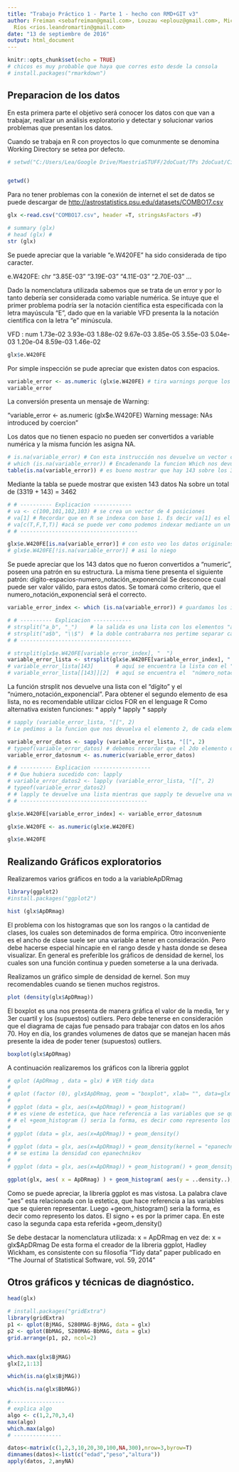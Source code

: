 ```yaml
---
title: "Trabajo Práctico 1 - Parte 1 - hecho con RMD+GIT v3"
author: Freiman <sebafreiman@gmail.com>, Louzau <eplouz@gmail.com>, Michalla <barbaramichalla@gmail.com>,
  Ríos <rios.leandromartin@gmail.com>
date: "13 de septiembre de 2016"
output: html_document
---
```


```r
knitr::opts_chunk$set(echo = TRUE)
# chicos es muy probable que haya que corres esto desde la consola
# install.packages("rmarkdown")

```

## Preparacion de los datos

En esta primera parte el objetivo será conocer los datos con que van a trabajar, realizar un análisis exploratorio y detectar y solucionar varios problemas que presentan los datos.


Cuando se trabaja en R con proyectos lo que comunmente se denomina Working Directory se setea por defecto.
```r
# setwd("C:/Users/Lea/Google Drive/MaestriaSTUFF/2doCuat/TPs 2doCuat/Ciencia/TP1Ciencia")


getwd()
```

Para no tener problemas con la conexión de internet el 
set de datos se puede descargar de <http://astrostatistics.psu.edu/datasets/COMBO17.csv>

```r
glx <-read.csv("COMBO17.csv", header =T, stringsAsFactors =F)

```

```r
# summary (glx)
# head (glx) # 
str (glx)
```

Se puede apreciar que la variable "e.W420FE" ha sido considerada de tipo caracter.

e.W420FE: chr  "3.85E-03" "3.19E-03" "4.11E-03" "2.70E-03" ...

Dado la nomenclatura utilizada sabemos que se trata de un error y por lo tanto debería ser considerada como variable numérica. 
Se intuye que el primer problema podría ser la notación científica esta especificada con la letra mayúscula "E", dado que en la variable VFD presenta la la notación científica con la letra "e" minúscula.

VFD     : num  1.73e-02 3.93e-03 1.88e-02 9.67e-03 3.85e-05 3.55e-03 5.04e-03 1.20e-04 8.59e-03 1.46e-02 


```r
glx$e.W420FE
```
Por simple inspección se pude apreciar que existen datos con espacios.

```r
variable_error <- as.numeric (glx$e.W420FE) # tira warnings porque los que no puede convertir, los pone con NA
variable_error
```
La conversión presenta un mensaje de Warning:

"variable_error <- as.numeric (glx$e.W420FE)
Warning message:
NAs introduced by coercion"

Los datos que no tienen espacio no pueden ser convertidos a variable numérica y la misma función les asigna NA.

```r
# is.na(variable_error) # Con esta instrucción nos devuelve un vector con valor TRUE para aquellos que son NA
# which (is.na(variable_error)) # Encadenando la funcion Which nos devuelve los valores de las posiciones que son NA
table(is.na(variable_error)) # es bueno mostrar que hay 143 sobre los 3319+143 que tiene NA
```
Mediante la tabla se puede mostrar que existen 143 datos Na sobre un total de (3319 + 143) = 3462


```r
# # ---------- Explicacion ------------
# va <- c(100,101,102,103) # se crea un vector de 4 posiciones
# va[1] # Recordar que en R se indexa con base 1. Es decir va[1] es el primer elemento del vector osea 100
# va[c(T,F,T,T)] #acá se puede ver como podemos indexar mediante un un 
# # -------------------------------------

glx$e.W420FE[is.na(variable_error)] # con esto veo los datos originales donde tengo un problema de espacio
# glx$e.W420FE[!is.na(variable_error)] # asi lo niego 
```

Se puede apreciar que los 143 datos que no fueron convertidos a "numeric", poseen una patrón en su estructura.
La misma tiene presenta el siguiente patrón:
dígito-espacios-numero_notación_exponencial
Se desconoce cual puede ser valor válido, para estos datos. Se tomará como criterio, que el numero_notación_exponencial será el correcto.


```r
variable_error_index <- which (is.na(variable_error)) # guardamos los índices donde se encuentran los 143 datos que no fueron convertidos a "numeric"

# # ---------- Explicacion ------------
# strsplit("a_b", "_")    # la salida es una lista con los elementos "a" y "b"
# strsplit("a$b", "\\$")  # la doble contrabarra nos pertime separar caracteres especiales
# # -----------------------------------

# strsplit(glx$e.W420FE[variable_error_index], "  ")
variable_error_lista <- strsplit(glx$e.W420FE[variable_error_index], "  ")
# variable_error_lista[143]       # aquí se encuentra la lista con el "dígito" y el  "número_notación_exponencial"
# variable_error_lista[[143]][2]  # aquí se encuentra el  "número_notación_exponencial" OJO es char
```

La función strsplit nos devuelve una lista con el "dígito" y el "número_notación_exponencial".
Para obtener el segundo elemento de esa lista, no es recomendable utilizar ciclos FOR en el lenguage R
Como alternativa existen funciones: 
* apply
* lapply
* sapply

```r
# sapply (variable_error_lista, "[[", 2) 
# Le pedimos a la funcion que nos devuelva el elemento 2, de cada elemento de la lista. Esto de cada elemento de la lista se hace  con: "[["

variable_error_datos <- sapply (variable_error_lista, "[[", 2)
# typeof(variable_error_datos) # debemos recordar que el 2do elemento de la lista es tipo char
variable_error_datosnum <- as.numeric(variable_error_datos)

# # ---------- Explicacion ------------------
# # Que hubiera sucedido con: lapply
# variable_error_datos2 <- lapply (variable_error_lista, "[[", 2)
# typeof(variable_error_datos2)
# # lapply te devuelve una lista mientras que sapply te devuelve una vector (sapply de simplify)
# # ----------------------------------------

glx$e.W420FE[variable_error_index] <- variable_error_datosnum

glx$e.W420FE <- as.numeric(glx$e.W420FE)

glx$e.W420FE

```


## Realizando Gráficos exploratorios
Realizaremos varios gráficos en todo a la variableApDRmag

```r
library(ggplot2)
#install.packages("ggplot2")

hist (glx$ApDRmag)

```
El problema con los histogramas que son los rangos o la cantidad de clases, los cuales son deteminados de forma empírica. Otro inconveniente es el ancho de clase suele ser una variable a tener en consideración. Pero debe hacerse especial hincapie en el rango desde y hasta donde se desea visualizar. 
En general es preferible los gráficos de densidad de kernel, los cuales son una función continua y pueden someterse a la una derivada.

Realizamos un gráfico simple de densidad de kernel. Son muy recomendables cuando se tienen muchos registros.
```r
plot (density(glx$ApDRmag))
```

El boxplot es una nos presenta de manera gráfica el valor de la media, 1er y 3er cuartil y los (supuestos) outliers.
Pero debe tenerse en consideración que el diagrama de cajas fue pensado para trabajar con datos en los años 70.
Hoy en día, los grandes volumenes de datos que se manejan hacen más presente la idea de poder tener (supuestos) outliers.

```r
boxplot(glx$ApDRmag)
```

A continuación realizaremos los gráficos con la libreria ggplot

```r
# qplot (ApDRmag , data = glx) # VER tidy data
# 
# qplot (factor (0), glx$ApDRmag, geom = "boxplot", xlab= "", data=glx ) # factor(0) es para forzarle el valor de x = 0
# 
# ggplot (data = glx, aes(x=ApDRmag)) + geom_histogram() 
# # es viene de estetica, que hace referencia a las variables que se quieren representar
# # el +geom_histogram () seria la forma, es decir como represento los datos. El signo + es por la primer capa
# 
# ggplot (data = glx, aes(x=ApDRmag)) + geom_density()
# 
# ggplot (data = glx, aes(x=ApDRmag)) + geom_density(kernel = "epanechnikov")
# # se estima la densidad con epanechnikov
# 
# ggplot (data = glx, aes(x=ApDRmag)) + geom_histogram() + geom_density()

ggplot(glx, aes( x = ApDRmag) ) + geom_histogram( aes(y = ..density..), color = "black", fill = "beige") + geom_density( kernel = "epanechnikov", color="red")

```

Como se puede apreciar, la librería ggplot es mas vistosa. La palabra clave "aes" esta relacionada con la estetica, que hace referencia a las variables que se quieren representar.
Luego +geom_histogram() seria la forma, es decir como represento los datos. El signo + es por la primer capa.
En este caso la segunda capa esta referida +geom_density() 

Se debe destacar la nomenclatura utilizada: x = ApDRmag en vez de: x = glx$ApDRmag
De esta forma el creador de la libreria ggplot, Hadley Wickham, es consistente con su filosofía "Tidy data" paper publicado en "The Journal of Statistical Software, vol. 59, 2014"


## Otros gráficos y técnicas de diagnóstico.
```r

head(glx)

# install.packages("gridExtra") 
library(gridExtra) 
p1 <- qplot(BjMAG, S280MAG-BjMAG, data = glx)
p2 <- qplot(BbMAG, S280MAG-BbMAG, data = glx)
grid.arrange(p1, p2, ncol=2)


which.max(glx$BjMAG) 
glx[2,1:13]

which(is.na(glx$BjMAG))

which(is.na(glx$BbMAG))
```



```r
#-----------------
# explica algo
algo <- c(1,2,70,3,4)
max(algo)
which.max(algo)
# ---------------

datos<-matrix(c(1,2,3,10,20,30,100,NA,300),nrow=3,byrow=T) 
dimnames(datos)<-list(c("edad","peso","altura"))
apply(datos, 2,anyNA)
```
